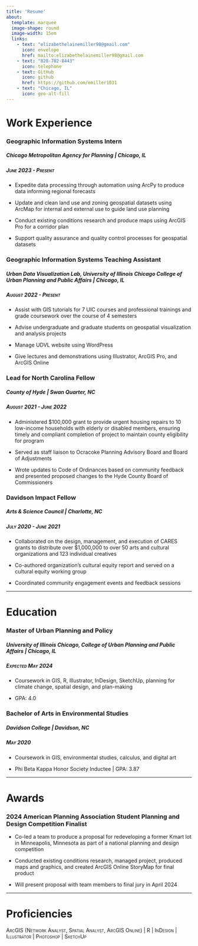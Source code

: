 ```yaml
---
title: 'Resume'
about:
  template: marquee
  image-shape: round
  image-width: 15em
  links:
    - text: "elizabethelainemiller98@gmail.com"
      icon: envelope
      href: mailto:elizabethelainemiller98@gmail.com
    - text: "828-702-8443"
      icon: telephone
    - text: GitHub
      icon: github
      href: https://github.com/emiller1031
    - text: "Chicago, IL"
      icon: geo-alt-fill
---
```


# Work Experience

### Geographic Information Systems Intern

##### *Chicago Metropolitan Agency for Planning \| Chicago, IL*

##### [June 2023 - Present]{.smallcaps}

-   Expedite data processing through automation using ArcPy to produce data informing regional forecasts

-   Update and clean land use and zoning geospatial datasets using ArcMap for internal and external use to guide land use planning

-   Conduct existing conditions research and produce maps using ArcGIS Pro for a corridor plan

-   Support quality assurance and quality control processes for geospatial datasets

### Geographic Information Systems Teaching Assistant

##### *Urban Data Visualization Lab, University of Illinois Chicago College of Urban Planning and Public Affairs \| Chicago, IL*

##### [August 2022 - Present]{.smallcaps}

-   Assist with GIS tutorials for 7 UIC courses and professional trainings and grade coursework over the course of 4 semesters

-   Advise undergraduate and graduate students on geospatial visualization and analysis projects

-   Manage UDVL website using WordPress

-   Give lectures and demonstrations using Illustrator, ArcGIS Pro, and ArcGIS Online

### Lead for North Carolina Fellow

##### *County of Hyde \| Swan Quarter, NC*

##### [August 2021 - June 2022]{.smallcaps}

-   Administered \$100,000 grant to provide urgent housing repairs to 10 low-income households with elderly or disabled members, ensuring timely and compliant completion of project to maintain county eligibility for program

-   Served as staff liaison to Ocracoke Planning Advisory Board and Board of Adjustments

-   Wrote updates to Code of Ordinances based on community feedback and presented proposed changes to the Hyde County Board of Commissioners

### Davidson Impact Fellow

##### *Arts & Science Council \| Charlotte, NC*

##### [July 2020 - June 2021]{.smallcaps}

-   Collaborated on the design, management, and execution of CARES grants to distribute over \$1,000,000 to over 50 arts and cultural organizations and 123 individual creatives

-   Co-authored organization’s cultural equity report and served on a cultural equity working group

-   Coordinated community engagement events and feedback sessions

------------------------------------------------------------------------

# Education

### Master of Urban Planning and Policy

##### *University of Illinois Chicago, College of Urban Planning and Public Affairs \| Chicago, IL*

##### [Expected May 2024]{.smallcaps}

-   Coursework in GIS, R, Illustrator, InDesign, SketchUp, planning for climate change, spatial design, and plan-making

-   GPA: 4.0

### Bachelor of Arts in Environmental Studies

##### *Davidson College \| Davidson, NC*

##### [May 2020]{.smallcaps}

-   Coursework in GIS, environmental studies, calculus, and digital art

-   Phi Beta Kappa Honor Society Inductee \| GPA: 3.87

------------------------------------------------------------------------

# Awards

### 2024 American Planning Association Student Planning and Design Competition Finalist

-   Co-led a team to produce a proposal for redeveloping a former Kmart lot in Minneapolis, Minnesota as part of a national planning and design competition

-   Conducted existing conditions research, managed project, produced maps and graphics, and created ArcGIS Online StoryMap for final product

-   Will present proposal with team members to final jury in April 2024

------------------------------------------------------------------------

# Proficiencies

[ArcGIS (Network Analyst, Spatial Analyst, ArcGIS Online) \| R \| InDesign \| Illustrator \| Photoshop \| SketchUp]{.smallcaps}
